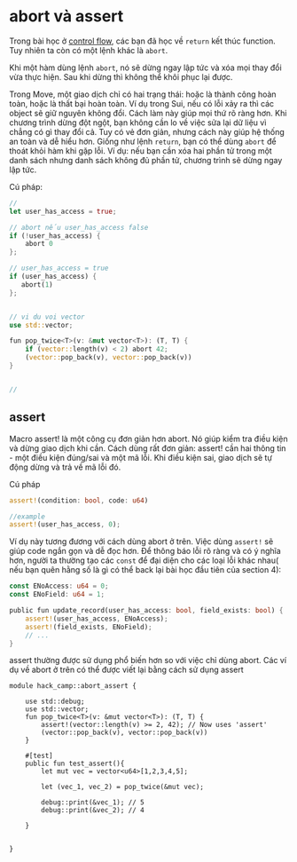 # abort và assert

Trong bài học ở [control flow](./control_flow), các bạn đã học về `return` kết thúc function. Tuy nhiên ta còn có một lệnh khác là `abort`. 

Khi một hàm dùng lệnh `abort`, nó sẽ dừng ngay lập tức và xóa mọi thay đổi vừa thực hiện. Sau khi dừng thì không thể khôi phục lại được.

Trong Move, một giao dịch chỉ có hai trạng thái: hoặc là thành công hoàn toàn, hoặc là thất bại hoàn toàn. Ví dụ trong Sui, nếu có lỗi xảy ra thì các object sẽ giữ nguyên không đổi. Cách làm này giúp mọi thứ rõ ràng hơn. Khi chương trình dừng đột ngột, bạn không cần lo về việc sửa lại dữ liệu vì chẳng có gì thay đổi cả. Tuy có vẻ đơn giản, nhưng cách này giúp hệ thống an toàn và dễ hiểu hơn.
Giống như lệnh `return`, bạn có thể dùng `abort` để thoát khỏi hàm khi gặp lỗi. Ví dụ: nếu bạn cần xóa hai phần tử trong một danh sách nhưng danh sách không đủ phần tử, chương trình sẽ dừng ngay lập tức.

Cú pháp: 

```rust 
// 
let user_has_access = true;

// abort nếu user_has_access false 
if (!user_has_access) {
    abort 0
};

// user_has_access = true 
if (user_has_access) {
   abort(1)
};


// vi du voi vector
use std::vector;

fun pop_twice<T>(v: &mut vector<T>): (T, T) {
    if (vector::length(v) < 2) abort 42;
    (vector::pop_back(v), vector::pop_back(v))
}


//


```

## assert 
Macro assert! là một công cụ đơn giản hơn abort. Nó giúp kiểm tra điều kiện và dừng giao dịch khi cần. Cách dùng rất đơn giản: assert! cần hai thông tin - một điều kiện đúng/sai và một mã lỗi. Khi điều kiện sai, giao dịch sẽ tự động dừng và trả về mã lỗi đó.

Cú pháp
```Rust
assert!(condition: bool, code: u64)

//example
assert!(user_has_access, 0);
```

Ví dụ này tương đương với cách dùng abort ở trên. Việc dùng `assert!` sẽ giúp code ngắn gọn và dễ đọc hơn. Để thông báo lỗi rõ ràng và có ý nghĩa hơn, người ta thường tạo các `const` để đại diện cho các loại lỗi khác nhau( nếu bạn quên hằng số là gì có thể back lại bài học đầu tiên của section 4):
```rust
const ENoAccess: u64 = 0;
const ENoField: u64 = 1;

public fun update_record(user_has_access: bool, field_exists: bool) {
    assert!(user_has_access, ENoAccess);
    assert!(field_exists, ENoField);
    // ...
}
```

assert thường được sử dụng phổ biến hơn so với việc chỉ dùng abort. Các ví dụ về abort ở trên có thể được viết lại bằng cách sử dụng assert

```
module hack_camp::abort_assert {

    use std::debug;
    use std::vector;
    fun pop_twice<T>(v: &mut vector<T>): (T, T) {
        assert!(vector::length(v) >= 2, 42); // Now uses 'assert'
        (vector::pop_back(v), vector::pop_back(v))
    }

    #[test]
    public fun test_assert(){
        let mut vec = vector<u64>[1,2,3,4,5];

        let (vec_1, vec_2) = pop_twice(&mut vec);
        
        debug::print(&vec_1); // 5
        debug::print(&vec_2); // 4

    }


}
```